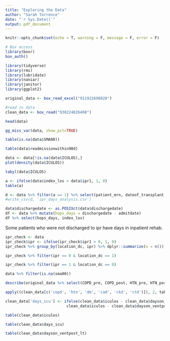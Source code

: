 ```yaml
---
title: "Exploring the Data"
author: "Sarah Torrence"
date: "`r Sys.Date()`"
output: pdf_document
---
```


```r
knitr::opts_chunk$set(echo = T, warning = F, message = F, error = F)

# Box access
library(boxr)
box_auth()

library(tidyverse)
library(rms)
library(lubridate)
library(naniar)
library(janitor)
library(ggplot2)

original_data <- box_read_excel("911922698820")

#read in data
clean_data <- box_read("930224826408")
```

```r
head(data)
```

```r
gg_miss_var(data, show_pct=TRUE)
```


```r
table(is.na(data$SMA00))
```

```r
table(data$readmissionwithin90d)
```

```r
data <- data[!is.na(data$ICULOS),]
plot(density(data$ICULOS))
```

```r
tabyl(data$ICULOS)
```

```r
a <- ifelse(data$index_los < data$ipr1, 1, 0)
table(a)
```

```r
d <- data %>% filter(a == 1) %>% select(patient_mrn, dateof_transplant, admitdate, dischargedate, index_los, iculos, ipr1)
#write_csv(d, 'ipr_days_analysis.csv')
```

```r
data$dischargedate <- as.POSIXct(data$dischargedate)
df <- data %>% mutate(hops_days = dischargedate - admitdate)
df %>% select(hops_days, index_los)
```

Some patients who were not discharged to ipr have days in inpatient rehab.

```r
ipr_check <- data
ipr_check$ipr <- ifelse(ipr_check$ipr1 > 0, 1, 0)
ipr_check %>% group_by(location_dc, ipr) %>% dplyr::summarize(n = n())
```

```r
ipr_check %>% filter(ipr == 0 & location_dc == 1)
```

```r
ipr_check %>% filter(ipr == 1 & location_dc == 0)
```

```r
data %>% filter(is.na(sma00))
```

```r
describe(original_data %>% select(COPD_pre, COPD_post, HTN_pre, HTN_post, DM_pre, DM_post, CAD_pre, CAD_post, CKD_pre, CKD_post, CTD_pre, CTD_post))
```
```r
apply((clean_data[c('copd', 'htn', 'dm', 'cad', 'ckd', 'ctd')]), 2, table)
```

```r
clean_data['days_icu'] <- ifelse(clean_data$iculos - clean_data$dayson_ventpost_lt > 0,
                           clean_data$iculos - clean_data$dayson_ventpost_lt, 0)
```

```r
table(clean_data$iculos)
```


```r
table(clean_data$days_icu)
```

```r
table(clean_data$dayson_ventpost_lt)
```


```r

```

